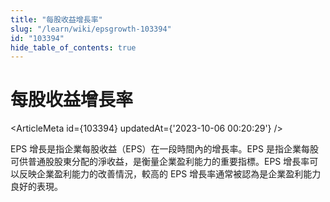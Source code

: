 ```yaml
---
title: "每股收益增長率"
slug: "/learn/wiki/epsgrowth-103394"
id: "103394"
hide_table_of_contents: true
---
```



# 每股收益增長率

<ArticleMeta id={103394} updatedAt={'2023-10-06 00:20:29'} />
<div className='border-solid border-b border-t-0 my-4 border-[var(--ifm-color-gray-300)]' />

EPS 增長是指企業每股收益（EPS）在一段時間內的增長率。EPS 是指企業每股可供普通股股東分配的淨收益，是衡量企業盈利能力的重要指標。EPS 增長率可以反映企業盈利能力的改善情況，較高的 EPS 增長率通常被認為是企業盈利能力良好的表現。
